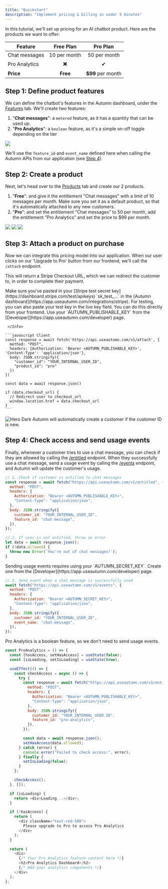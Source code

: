 ```yaml
---
title: "Quickstart"
description: "Implement pricing & billing in under 5 minutes"
---
```


In this tutorial, we'll set up pricing for an AI chatbot product. Here are the products we want to offer:

| Feature       |  Free Plan   |     Pro Plan      |
| ------------- | :----------: | :---------------: |
| Chat messages | 10 per month |   50 per month    |
| Pro Analytics |      ✖️      |        ✔︎         |
| **Price**     |   **Free**   | **$99** per month |

## Step 1: Define product features

We can define the chatbot's features in the Autumn dashboard, under the [Features](https://app.useautumn.com/features) tab. We'll create two features:

1. "**Chat messages**": a `metered` feature, as it has a quantity that can be used up.
2. "**Pro Analytics**": a `boolean` feature, as it's a simple on-off toggle depending on the tier

<img
  className="border"
  width={400}
  src="/assets/screenshots/create_feature.png"
/>

We'll use the `feature_id` and `event_name` defined here when calling the Autumn APIs from our application (see [Step 4](/quickstart#step-4-check-access-and-send-usage-events)).

## Step 2: Create a product

Next, let's head over to the [Products](https://app.useautumn.com/products) tab and create our 2 products.

1. "**Free**": and give it the entitlement "Chat messages" with a limit of 10 messages per month. Make sure you set it as a default product, so that it's automatically attached to any new customers.
2. "**Pro**": and set the entitlement "Chat messages" to 50 per month, add the entitlement "Pro Analytics" and set the price to $99 per month.

<Tabs>
  <Tab title="Free Plan">
    <img
      className="border"
      width={400}
      src="/assets/screenshots/Create-Product.png"
    />
    <img
      className="border rounded-md"
      src="/assets/screenshots/create_free_product.png"
    />
  </Tab>
  <Tab title="Pro Plan">
    <img className="border rounded-md" src="/assets/screenshots/product.png" />
  </Tab>
</Tabs>

## Step 3: Attach a product on purchase

Now we can integrate this pricing model into our application. When our user clicks on our 'Upgrade to Pro' button from our frontend, we'll call the `/attach` endpoint.

This will return a Stripe Checkout URL, which we can redirect the customer to, in order to complete their payment.

<Warning>
  Make sure you've pasted in your [Stripe test secret
  key](https://dashboard.stripe.com/test/apikeys) `sk_test_...` in the [Autumn
  dashboard](https://app.useautumn.com/integrations/stripe). For testing, you
  can also paste your test key in the live key field.
</Warning>

<Tabs>
  <Tab title="API">
  <Info>
    You can do this directly from your frontend. Use your `AUTUMN_PUBLISHABLE_KEY` from the [Developer](https://app.useautumn.com/developer) page.
    
     </Info>

    ```javascript Client
    const response = await fetch('https://api.useautumn.com/v1/attach', {
      method: "POST",
      headers: {Authorization: 'Bearer <AUTUMN_PUBLISHABLE_KEY>', 'Content-Type': 'application/json'},
      body: JSON.stringify({
        "customer_id": "YOUR_INTERNAL_USER_ID",
        "product_id": "pro"
      })
    })

    const data = await response.json()

    if (data.checkout_url) {
      // Redirect user to checkout_url
      window.location.href = data.checkout_url
    }
    ```

  </Tab>
  <Tab title="Dashboard">
    <img src="/assets/screenshots/attach_product.png" width={700} alt="Hero Dark" />
  </Tab>
</Tabs>

<Check>
  Autumn will automatically create a customer if the customer ID is new.
</Check>

## Step 4: Check access and send usage events

Finally, whenever a customer tries to use a chat message, you can check if they are allowed by calling the [/entitled](/api-reference/entitled) endpoint. When they successfully use a chat message, send a usage event by calling the [/events](/api-reference/events) endpoint, and Autumn will update the customer's usage.

```javascript Client
// 1. Check if customer is entitled to chat messages
const response = await fetch("https://api.useautumn.com/v1/entitled", {
  method: "POST",
  headers: {
    Authorization: "Bearer <AUTUMN_PUBLISHABLE_KEY>",
    "Content-Type": "application/json",
  },
  body: JSON.stringify({
    customer_id: "YOUR_INTERNAL_USER_ID",
    feature_id: "chat-message",
  }),
});

// 2. If user is not entitled, throw an error
let data = await response.json();
if (!data.allowed) {
  throw new Error(`You're out of chat messages!`);
}
```

<Info>
  Sending usage events requires using your `AUTUMN_SECRET_KEY`. Create one from
  the [Developer](https://app.useautumn.com/developer) page.
</Info>

```javascript Server
// 3. Send event when a chat message is successfully used
await fetch("https://api.useautumn.com/v1/events", {
  method: "POST",
  headers: {
    Authorization: "Bearer <AUTUMN_SECRET_KEY>",
    "Content-Type": "application/json",
  },
  body: JSON.stringify({
    customer_id: "YOUR_INTERNAL_USER_ID",
    event_name: "chat-message",
  }),
});
```

<Accordion title="Checking for access to Pro Analytics (boolean)">
  <Info>
    Pro Analytics is a boolean feature, so we don't need to send usage events.
  </Info>

```javascript Client
const ProAnalytics = () => {
  const [hasAccess, setHasAccess] = useState(false);
  const [isLoading, setIsLoading] = useState(true);

  useEffect(() => {
    const checkAccess = async () => {
      try {
        const response = await fetch("https://api.useautumn.com/v1/entitled", {
          method: "POST",
          headers: {
            Authorization: "Bearer <AUTUMN_PUBLISHABLE_KEY>",
            "Content-Type": "application/json",
          },
          body: JSON.stringify({
            customer_id: "YOUR_INTERNAL_USER_ID",
            feature_id: "pro-analytics",
          }),
        });

        const data = await response.json();
        setHasAccess(data.allowed);
      } catch (error) {
        console.error("Failed to check access:", error);
      } finally {
        setIsLoading(false);
      }
    };

    checkAccess();
  }, []);

  if (isLoading) {
    return <div>Loading...</div>;
  }

  if (!hasAccess) {
    return (
      <div className="text-red-500">
        Please upgrade to Pro to access Pro Analytics
      </div>
    );
  }

  return (
    <div>
      {/* Your Pro Analytics feature content here */}
      <h2>Pro Analytics Dashboard</h2>
      {/* Add your analytics components */}
    </div>
  );
};
```

</Accordion>
